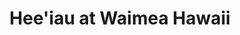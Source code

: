 ---
title: "Hee'iau at Waimea Hawaii"
media: 
dimensions: 10" x 14"
hero_image: ../../images/gallery/hee'iau_at_waimea_hawaii.jpg
sale_status: Sold
---